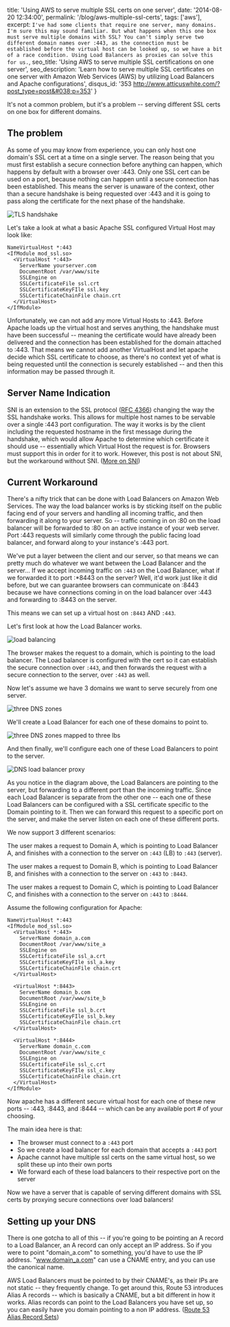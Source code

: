   title: 'Using AWS to serve multiple SSL certs on one server',
  date: '2014-08-20 12:34:00',
  permalink: '/blog/aws-multiple-ssl-certs',
  tags: ['aws'],
  excerpt: `I've had some clients that require one server, many domains. I'm sure this may sound familiar. But what happens when this one box must serve multiple domains with SSL? You can't simply serve two different domain names over :443, as the connection must be established before the virtual host can be looked up, so we have a bit of a race condition. Using Load Balancers as proxies can solve this for us.`,
  seo_title: 'Using AWS to serve multiple SSL certifications on one server',
  seo_description: 'Learn how to serve multiple SSL certificates on one server with Amazon Web Services (AWS) by utilizing Load Balancers and Apache configurations',
  disqus_id: '353 http://www.atticuswhite.com/?post_type=post&#038;p=353'
}

It's not a common problem, but it's a problem -- serving different SSL certs on one box for different domains.

## The problem
As some of you may know from experience, you can only host one domain's SSL cert at a time on a single server. The reason being that you must first establish a secure connection before anything can happen, which happens by default with a browser over :443. Only one SSL cert can be used on a port, because nothing can happen until a secure connection has been established. This means the server is unaware of the context, other than a secure handshake is being requested over :443 and it is going to pass along the certificate for the next phase of the handshake.

<img src="/static/images/blog/aws-multiple-ssl-certs/tls-handshake.png" alt="TLS handshake" />

Let's take a look at what a basic Apache SSL configured Virtual Host may look like:

```
NameVirtualHost *:443
<IfModule mod_ssl.so>
  <VirtualHost *:443>
    ServerName yourserver.com
    DocumentRoot /var/www/site
    SSLEngine on
    SSLCertificateFile ssl.crt
    SSLCertificateKeyFIle ssl.key
    SSLCertificateChainFile chain.crt
  </VirtualHost>
</IfModule>
```

Unfortunately, we can not add any more Virtual Hosts to :443. Before Apache loads up the virtual host and serves anything, the handshake must have been successful -- meaning the certificate would have already been delivered and the connection has been established for the domain attached to :443. That means we cannot add another VirtualHost and let apache decide which SSL certificate to choose, as there's no context yet of what is being requested until the connection is securely established -- and then this information may be passed through it.

## Server Name Indication
SNI is an extension to the SSL protocol (<a href="http://www.ietf.org/rfc/rfc4366.txt" target="_blank">RFC 4366</a>) changing the way the SSL handshake works. This allows for multiple host names to be servable over a single :443 port configuration. The way it works is by the client including the requested hostname in the first message during the handshake, which would allow Apache to determine which certificate it should use -- essentially which Virtual Host the request is for. Browsers must support this in order for it to work. However, this post is not about SNI, but the workaround without SNI. (<a href="http://en.wikipedia.org/wiki/Server_Name_Indication" target="_blank">More on SNI</a>)

## Current Workaround
There's a nifty trick that can be done with Load Balancers on Amazon Web Services. The way the load balancer works is by sticking itself on the public facing end of your servers and handling all incoming traffic, and then forwarding it along to your server. So -- traffic coming in on :80 on the load balancer will be forwarded to :80 on an active instance of your web server. Port :443 requests will similarly come through the public facing load balancer, and forward along to your instance's :443 port.

We've put a layer between the client and our server, so that means we can pretty much do whatever we want between the Load Balancer and the server... If we accept incoming traffic on `:443` on the Load Balancer, what if we forwarded it to port :*8443 on the server? Well, it'd work just like it did before, but we can guarantee browsers can communicate on :8443 because we have connections coming in on the load balancer over :443 and forwarding to :8443 on the server.

This means we can set up a virtual host on `:8443` AND `:443`.

Let's first look at how the Load Balancer works.

<img src="/static/images/blog/aws-multiple-ssl-certs/load-balancer.jpg" alt="load balancing" />

The browser makes the request to a domain, which is pointing to the load balancer. The Load balancer is configured with the cert so it can establish the secure connection over `:443`, and then forwards the request with a secure connection to the server, over `:443` as well.

Now let's assume we have 3 domains we want to serve securely from one server.

<img src="/static/images/blog/aws-multiple-ssl-certs/dns-zones.jpg" alt="three DNS zones" />

We'll create a Load Balancer for each one of these domains to point to.

<img src="/static/images/blog/aws-multiple-ssl-certs/dns-zones-lbs.jpg" alt="three DNS zones mapped to three lbs" />

And then finally, we'll configure each one of these Load Balancers to point to the server.

<img src="/static/images/blog/aws-multiple-ssl-certs/dns-lb-proxy.jpg" alt="DNS load balancer proxy" />

As you notice in the diagram above, the Load Balancers are pointing to the server, but forwarding to a different port than the incoming traffic. Since each Load Balancer is separate from the other one -- each one of these Load Balancers can be configured with a SSL certificate specific to the Domain pointing to it. Then we can forward this request to a specific port on the server, and make the server listen on each one of these different ports.

We now support 3 different scenarios:

The user makes a request to Domain A, which is pointing to Load Balancer A, and finishes with a connection to the server on `:443` (LB) to `:443` (server).

The user makes a request to Domain B, which is pointing to Load Balancer B, and finishes with a connection to the server on `:443` to `:8443`.

The user makes a request to Domain C, which is pointing to Load Balancer C, and finishes with a connection to the server on `:443` to `:8444`.

Assume the following configuration for Apache:

```
NameVirtualHost *:443
<IfModule mod_ssl.so>
  <VirtualHost *:443>
    ServerName domain_a.com
    DocumentRoot /var/www/site_a
    SSLEngine on
    SSLCertificateFile ssl_a.crt
    SSLCertificateKeyFIle ssl_a.key
    SSLCertificateChainFile chain.crt
  </VirtualHost>

  <VirtualHost *:8443>
    ServerName domain_b.com
    DocumentRoot /var/www/site_b
    SSLEngine on
    SSLCertificateFile ssl_b.crt
    SSLCertificateKeyFIle ssl_b.key
    SSLCertificateChainFile chain.crt
  </VirtualHost>

  <VirtualHost *:8444>
    ServerName domain_c.com
    DocumentRoot /var/www/site_c
    SSLEngine on
    SSLCertificateFile ssl_c.crt
    SSLCertificateKeyFIle ssl_c.key
    SSLCertificateChainFile chain.crt
  </VirtualHost>
</IfModule>
```

Now apache has a different secure virtual host for each one of these new ports -- :443, :8443, and :8444 -- which can be any available port # of your choosing.

The main idea here is that:

- The browser must connect to a `:443` port
- So we create a load balancer for each domain that accepts a `:443` port
- Apache cannot have multiple ssl certs on the same virtual host, so we split these up into their own ports
- We forward each of these load balancers to their respective port on the server

Now we have a server that is capable of serving different domains with SSL certs by proxying secure connections over load balancers!

## Setting up your DNS
There is one gotcha to all of this -- if you're going to be pointing an A record to a Load Balancer, an A record can only accept an IP address. So if you were to point "domain_a.com" to something, you'd have to use the IP address. "www.domain_a.com" can use a CNAME entry, and you can use the canonical name.

AWS Load Balancers must be pointed to by their CNAME's, as their IPs are not static -- they frequently change. To get around this, Route 53 introduces Alias A records -- which is basically a CNAME, but a bit different in how it works. Alias records can point to the Load Balancers you have set up, so you can easily have you domain pointing to a non IP address. (<a href="http://docs.aws.amazon.com/Route53/latest/DeveloperGuide/resource-record-sets-choosing-alias-non-alias.html" target="_blank">Route 53 Alias Record Sets</a>)
